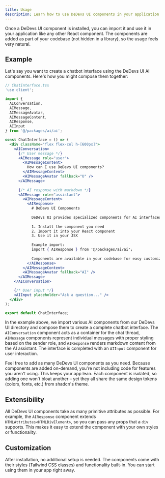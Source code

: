```yaml
---
title: Usage
description: Learn how to use DeDevs UI components in your application.
---
```


Once a DeDevs UI component is installed, you can import it and use it in your application like any other React component. The components are added as part of your codebase (not hidden in a library), so the usage feels very natural.

## Example

Let's say you want to create a chatbot interface using the DeDevs UI AI components. Here's how you might compose them together:

```jsx
// ChatInterface.tsx
'use client';

import {
  AIConversation,
  AIMessage,
  AIMessageAvatar,
  AIMessageContent,
  AIResponse,
  AIInput
} from '@/packages/ai/ai';

const ChatInterface = () => (
  <div className="flex flex-col h-[600px]">
    <AIConversation>
      {/* User message */}
      <AIMessage role="user">
        <AIMessageContent>
          How can I use DeDevs UI components?
        </AIMessageContent>
        <AIMessageAvatar fallback="U" />
      </AIMessage>
      
      {/* AI response with markdown */}
      <AIMessage role="assistant">
        <AIMessageContent>
          <AIResponse>
            # DeDevs UI Components
            
            DeDevs UI provides specialized components for AI interfaces. Here's how to use them:
            
            1. Install the component you need
            2. Import it into your React component
            3. Use it in your JSX
            
            Example import:
            import { AIResponse } from '@/packages/ai/ai';
            
            Components are available in your codebase for easy customization.
          </AIResponse>
        </AIMessageContent>
        <AIMessageAvatar fallback="AI" />
      </AIMessage>
    </AIConversation>

    {/* User input */}
    <AIInput placeholder="Ask a question..." />
  </div>
);

export default ChatInterface;
```

In the example above, we import various AI components from our DeDevs UI directory and compose them to create a complete chatbot interface. The `AIConversation` component acts as a container for the chat thread, `AIMessage` components represent individual messages with proper styling based on the sender role, and `AIResponse` renders markdown content from the AI assistant. The interface is completed with an `AIInput` component for user interaction.

Feel free to add as many DeDevs UI components as you need. Because components are added on-demand, you're not including code for features you aren't using. This keeps your app lean. Each component is isolated, so adding one won't bloat another – yet they all share the same design tokens (colors, fonts, etc.) from shadcn's theme.

## Extensibility

All DeDevs UI components take as many primitive attributes as possible. For example, the `AIResponse` component extends `HTMLAttributes<HTMLDivElement>`, so you can pass any props that a `div` supports. This makes it easy to extend the component with your own styles or functionality.

## Customization

After installation, no additional setup is needed. The components come with their styles (Tailwind CSS classes) and functionality built-in. You can start using them in your app right away.
